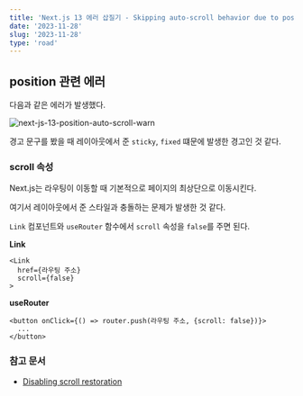 ```yaml
---
title: 'Next.js 13 에러 삽질기 - Skipping auto-scroll behavior due to position: sticky or position: fixed on element'
date: '2023-11-28'
slug: '2023-11-28'
type: 'road'
---
```


## position 관련 에러

다음과 같은 에러가 발생했다.

<Image
  src="https://raw.githubusercontent.com/jgjgill/blog/main/roads/images/next-js-13-position-auto-scroll-warn.png"
  alt="next-js-13-position-auto-scroll-warn"
/>

경고 문구를 봤을 때 레이아웃에서 준 `sticky`, `fixed` 떄문에 발생한 경고인 것 같다.

### scroll 속성

Next.js는 라우팅이 이동할 때 기본적으로 페이지의 최상단으로 이동시킨다.

여기서 레이아웃에서 준 스타일과 충돌하는 문제가 발생한 것 같다.

`Link` 컴포넌트와 `useRouter` 함수에서 `scroll` 속성을 `false`를 주면 된다.

**Link**

```tsx
<Link
  href={라우팅 주소}
  scroll={false}
>
```

**useRouter**

```tsx
<button onClick={() => router.push(라우팅 주소, {scroll: false})}>
  ...
</button>
```

### 참고 문서

- [Disabling scroll restoration](https://nextjs.org/docs/app/api-reference/functions/use-router#disabling-scroll-restoration)
